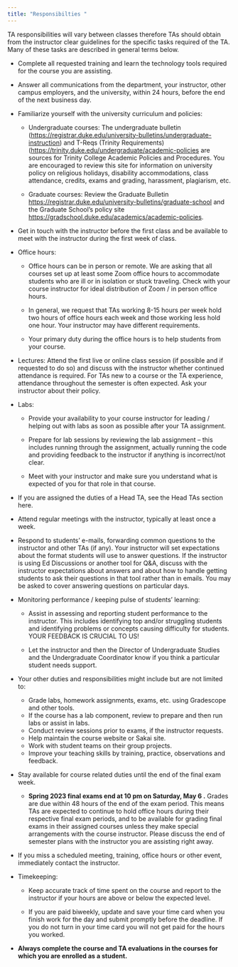 ```yaml
---
title: "Responsibilties "
---
```


TA responsibilities will vary between classes therefore TAs should obtain from the instructor clear guidelines for the specific tasks required of the TA. Many of these tasks are described in general terms below.

-   Complete all requested training and learn the technology tools required for the course you are assisting.

-   Answer all communications from the department, your instructor, other campus employers, and the university, within 24 hours, before the end of the next business day.

-   Familiarize yourself with the university curriculum and policies:

    -   Undergraduate courses: The undergraduate bulletin (<https://registrar.duke.edu/university-bulletins/undergraduate-instruction>) and T-Reqs (Trinity Requirements) (<https://trinity.duke.edu/undergraduate/academic-policies> are sources for Trinity College Academic Policies and Procedures. You are encouraged to review this site for information on university policy on religious holidays, disability accommodations, class attendance, credits, exams and grading, harassment, plagiarism, etc.

    -   Graduate courses: Review the Graduate Bulletin <https://registrar.duke.edu/university-bulletins/graduate-school> and the Graduate School's policy site <https://gradschool.duke.edu/academics/academic-policies>.

-   Get in touch with the instructor before the first class and be available to meet with the instructor during the first week of class.

-   Office hours:

    -   Office hours can be in person or remote. We are asking that all courses set up at least some Zoom office hours to accommodate students who are ill or in isolation or stuck traveling. Check with your course instructor for ideal distribution of Zoom / in person office hours.

    -   In general, we request that TAs working 8-15 hours per week hold two hours of office hours each week and those working less hold one hour. Your instructor may have different requirements.

    -   Your primary duty during the office hours is to help students from your course.

-   Lectures: Attend the first live or online class session (if possible and if requested to do so) and discuss with the instructor whether continued attendance is required. For TAs new to a course or the TA experience, attendance throughout the semester is often expected. Ask your instructor about their policy.

-   Labs:

    -   Provide your availability to your course instructor for leading / helping out with labs as soon as possible after your TA assignment.

    -   Prepare for lab sessions by reviewing the lab assignment -- this includes running through the assignment, actually running the code and providing feedback to the instructor if anything is incorrect/not clear.

    -   Meet with your instructor and make sure you understand what is expected of you for that role in that course.

-   If you are assigned the duties of a Head TA, see the Head TAs section here.

-   Attend regular meetings with the instructor, typically at least once a week.

-   Respond to students' e-mails, forwarding common questions to the instructor and other TAs (if any). Your instructor will set expectations about the format students will use to answer questions. If the instructor is using Ed Discussions or another tool for Q&A, discuss with the instructor expectations about answers and about how to handle getting students to ask their questions in that tool rather than in emails. You may be asked to cover answering questions on particular days.

-   Monitoring performance / keeping pulse of students' learning:

    -   Assist in assessing and reporting student performance to the instructor. This includes identifying top and/or struggling students and identifying problems or concepts causing difficulty for students. YOUR FEEDBACK IS CRUCIAL TO US!

    -   Let the instructor and then the Director of Undergraduate Studies and the Undergraduate Coordinator know if you think a particular student needs support.

-   Your other duties and responsibilities might include but are not limited to:

    -   Grade labs, homework assignments, exams, etc. using Gradescope and other tools.
    -   If the course has a lab component, review to prepare and then run labs or assist in labs.
    -   Conduct review sessions prior to exams, if the instructor requests.
    -   Help maintain the course website or Sakai site.
    -   Work with student teams on their group projects.
    -   Improve your teaching skills by training, practice, observations and feedback.

-   Stay available for course related duties until the end of the final exam week.

    -   **Spring 2023 final exams end at 10 pm on Saturday, May 6 .** Grades are due within 48 hours of the end of the exam period. This means TAs are expected to continue to hold office hours during their respective final exam periods, and to be available for grading final exams in their assigned courses unless they make special arrangements with the course instructor. Please discuss the end of semester plans with the instructor you are assisting right away.

-   If you miss a scheduled meeting, training, office hours or other event, immediately contact the instructor.

-   Timekeeping:

    -   Keep accurate track of time spent on the course and report to the instructor if your hours are above or below the expected level.

    -   If you are paid biweekly, update and save your time card when you finish work for the day and submit promptly before the deadline. If you do not turn in your time card you will not get paid for the hours you worked.

-   **Always complete the course and TA evaluations in the courses for which you are enrolled as a student.**
